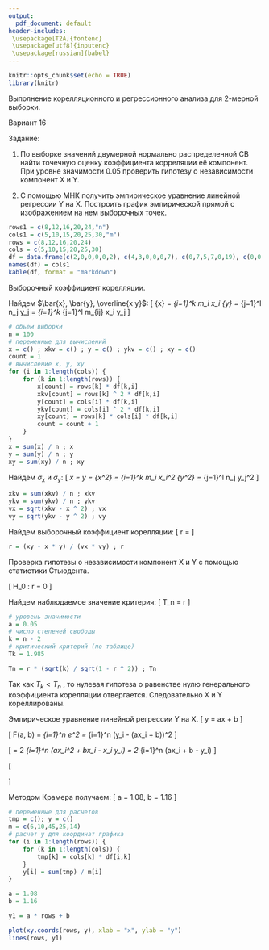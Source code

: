 ```yaml
---
output:
  pdf_document: default
header-includes:
 \usepackage[T2A]{fontenc}
 \usepackage[utf8]{inputenc}
 \usepackage[russian]{babel}
---
```


```r
knitr::opts_chunk$set(echo = TRUE)
library(knitr)
```

\centering\Large 
Выполнение корелляционного и регрессионного анализа для 2-мерной выборки.

\centering\large 
Вариант 16

\raggedright\large 
Задание:

\raggedright\normalsize
1) По выборке значений двумерной нормально распределенной СВ найти точечную оценку коэффициента корреляции её компонент. При уровне значимости 0.05 проверить гипотезу о независимости компонент X и Y.

\raggedright\normalsize
2) С помощью МНК получить эмпирическое уравнение линейной регрессии Y на X. Построить график эмпирической прямой с изображением на нем выборочных точек.

```r
rows1 = c(8,12,16,20,24,"n")
cols1 = c(5,10,15,20,25,30,"m")
rows = c(8,12,16,20,24)
cols = c(5,10,15,20,25,30)
df = data.frame(c(2,0,0,0,0,2), c(4,3,0,0,0,7), c(0,7,5,7,0,19), c(0,0,30,10,5,45), c(0,0,10,8,6,24), c(0,0,0,0,3,3), c(6,10,45,25,14,100), row.names = rows1)
names(df) = cols1
kable(df, format = "markdown")
```

\centering\Large
Выборочный коэффициент корелляции.

\raggedright\large
Найдем $\bar{x}, \bar{y}, \overline{x y}$:
\centering\large
\[ 
\bar{x} = \dfrac{1}{n} \sum_{i=1}^k m_i x_i \hspace{2em}
\bar{y} = \dfrac{1}{n} \sum_{j=1}^l n_j y_j \hspace{2em}
\overline{xy} = \dfrac{1}{n} \sum_{i=1}^k \sum_{j=1}^l m_{ij} x_i y_j 
\]

\raggedright\normalsize
```r
# обьем выборки
n = 100
# переменные для вычислений
x = c() ; xkv = c() ; y = c() ; ykv = c() ; xy = c()
count = 1
# вычисление x, y, xy
for (i in 1:length(cols)) {
    for (k in 1:length(rows)) {
        x[count] = rows[k] * df[k,i]
        xkv[count] = rows[k] ^ 2 * df[k,i]
        y[count] = cols[i] * df[k,i]
        ykv[count] = cols[i] ^ 2 * df[k,i]
        xy[count] = rows[k] * cols[i] * df[k,i]
        count = count + 1
    }
}
x = sum(x) / n ; x
y = sum(y) / n ; y
xy = sum(xy) / n ; xy
```

\raggedright\large
Найдем $\sigma_x$ и $\sigma_y$:
\centering\large
\[
\sigma_x = \sqrt{\bar{x^2} - (\bar{x})^2} \hspace{2em}
\sigma_y = \sqrt{\bar{y^2} - (\bar{y})^2} \hspace{2em}
\bar{x^2} = \dfrac{1}{n} \sum_{i=1}^k m_i x_i^2 \hspace{2em}
\bar{y^2} = \dfrac{1}{n} \sum_{j=1}^l n_j y_j^2
\]

\raggedright\normalsize
```r
xkv = sum(xkv) / n ; xkv
ykv = sum(ykv) / n ; ykv
vx = sqrt(xkv - x ^ 2) ; vx
vy = sqrt(ykv - y ^ 2) ; vy
```

\raggedright\large
Найдем выборочный коэффициент корелляции:
\centering\large
\[ 
r = \dfrac{\overline{x y} - \bar{x} * \bar{y}}{\sigma_x * \sigma_y} 
\]

\raggedright\normalsize
```r
r = (xy - x * y) / (vx * vy) ; r
```

\centering\Large
Проверка гипотезы о независимости компонент X и Y с помощью статистики Стьюдента.

\raggedright\large
\[
H_0 : r = 0
\]

\raggedright\large
Найдем наблюдаемое значение критерия:
\centering\large
\[ 
T_n = r \dfrac{\sqrt{n - 2}}{\sqrt{1 - r^2}}
\]

\raggedright\normalsize
```r
# уровень значимости
a = 0.05
# число степеней свободы
k = n - 2
# критический критерий (по таблице)
Tk = 1.985

Tn = r * (sqrt(k) / sqrt(1 - r ^ 2)) ; Tn
```

\raggedright\normalsize
Так как $T_k < T_n$ , то нулевая гипотеза о равенстве нулю генерального коэффициента корелляции отвергается. Следовательно X и Y кореллированы.

\centering\Large
Эмпирическое уравнение линейной регрессии Y на X.
\centering\large
\[
y = ax + b
\]
\raggedright\large
\[
F(a, b) = \sum_{i=1}^n e^2 = \sum_{i=1}^n (y_i - (ax_i + b))^2
\]

\raggedright\large
\[
\dfrac{dF}{da} = 2 \sum_{i=1}^n (ax_i^2 + bx_i - x_i y_i) \hspace{2em}
\dfrac{dF}{db} = 2 \sum_{i=1}^n (ax_i + b - y_i)
\]

\raggedright\large
\[
\begin{cases}
    a \sum_{i=1}^n x_i^2 + b \sum_{i=1}^n x_i = \sum_{i=1}^n x_i y_i \\
    a \sum_{i=1}^n x_i + bn = \sum_{i=1}^n y_i
\end{cases} \hspace{2em}
\begin{cases}
    a 6400 + b 80 = 6949.968 \\
    a 80 + b 5 = 86.8746
\end{cases} \hspace{2em}
\]

\centering\normalsize
Методом Крамера получаем: 
\centering\large
\[
a = 1.08, b = 1.16
\]

\raggedright\normalsize

```r
# переменные для расчетов
tmp = c(); y = c()
m = c(6,10,45,25,14)
# расчет y для координат графика
for (i in 1:length(rows)) {
    for (k in 1:length(cols)) {
        tmp[k] = cols[k] * df[i,k]
    }
    y[i] = sum(tmp) / m[i] 
}
```
```r
a = 1.08
b = 1.16

y1 = a * rows + b

plot(xy.coords(rows, y), xlab = "x", ylab = "y")
lines(rows, y1)
```

